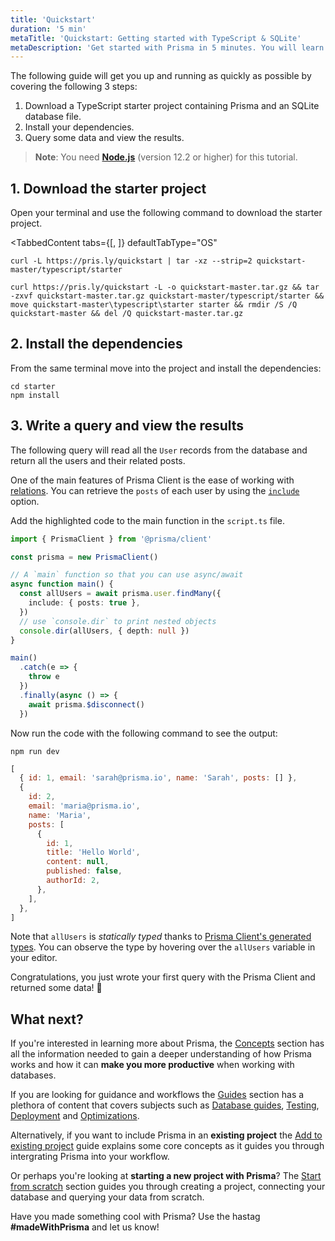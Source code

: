 ```yaml
---
title: 'Quickstart'
duration: '5 min'
metaTitle: 'Quickstart: Getting started with TypeScript & SQLite'
metaDescription: 'Get started with Prisma in 5 minutes. You will learn how to send queries to a SQLite database in a plain TypeScript script using Prisma Client.'
---
```


<TopBlock>

The following guide will get you up and running as quickly as possible by covering the following 3 steps:

1. Download a TypeScript starter project containing Prisma and an SQLite database file.
2. Install your dependencies.
3. Query some data and view the results.

> **Note**: You need [**Node.js**](https://nodejs.org/en/) (version 12.2 or higher) for this tutorial.

</TopBlock>

## 1. Download the starter project

Open your terminal and use the following command to download the starter project.

<TabbedContent
  tabs={[<FileWithIcon defaultKey="unix" text="Unix (Mac OS, Linux)" icon="display"/>, <FileWithIcon defaultKey="windows" text="Windows" icon="display"/>]}
  defaultTabType="OS"
>

<tab>

```terminal copy
curl -L https://pris.ly/quickstart | tar -xz --strip=2 quickstart-master/typescript/starter
```

</tab>

<tab>

```terminal copy
curl https://pris.ly/quickstart -L -o quickstart-master.tar.gz && tar -zxvf quickstart-master.tar.gz quickstart-master/typescript/starter && move quickstart-master\typescript\starter starter && rmdir /S /Q quickstart-master && del /Q quickstart-master.tar.gz
```

</tab>

</TabbedContent>

## 2. Install the dependencies

From the same terminal move into the project and install the dependencies:

```terminal copy
cd starter
npm install
```

## 3. Write a query and view the results

The following query will read all the `User` records from the database and return all the users and their related posts.

One of the main features of Prisma Client is the ease of working with [relations](../concepts/components/prisma-schema/relations). You can retrieve the `posts` of each user by using the [`include`](../concepts/components/prisma-client/select-fields#include-relations-and-select-relation-fields) option.

Add the highlighted code to the main function in the `script.ts` file.

```ts file=script.ts highlight=7,8,9,10,11;add
import { PrismaClient } from '@prisma/client'

const prisma = new PrismaClient()

// A `main` function so that you can use async/await
async function main() {
  const allUsers = await prisma.user.findMany({
    include: { posts: true },
  })
  // use `console.dir` to print nested objects
  console.dir(allUsers, { depth: null })
}

main()
  .catch(e => {
    throw e
  })
  .finally(async () => {
    await prisma.$disconnect()
  })
```

Now run the code with the following command to see the output:

<CodeWithResult expanded={false}>

<cmd>

```terminal copy
npm run dev
```

</cmd>

<cmdResult>

```js no-lines
[
  { id: 1, email: 'sarah@prisma.io', name: 'Sarah', posts: [] },
  {
    id: 2,
    email: 'maria@prisma.io',
    name: 'Maria',
    posts: [
      {
        id: 1,
        title: 'Hello World',
        content: null,
        published: false,
        authorId: 2,
      },
    ],
  },
]
```

</cmdResult>

</CodeWithResult>

<Admonition type="info">

Note that `allUsers` is _statically typed_ thanks to [Prisma Client's generated types](../concepts/components/prisma-client/advanced-type-safety/operating-against-partial-structures-of-model-types). You can observe the type by hovering over the `allUsers` variable in your editor.

</Admonition>

Congratulations, you just wrote your first query with the Prisma Client and returned some data! 🎉

## What next?

If you're interested in learning more about Prisma, the [Concepts](../../concepts) section has all the information needed to gain a deeper understanding of how Prisma works and how it can
**make you more productive** when working with databases.

If you are looking for guidance and workflows the [Guides](../../guides) section has a plethora of content that covers subjects such as [Database guides](../../guides/database), [Testing](../../guides/testing), [Deployment](../../guides/deployment) and [Optimizations](../../guides/performance-and-optimization).

Alternatively, if you want to include Prisma in an **existing project** the [Add to existing project](./setup-prisma/add-to-existing-project-typescript-postgres) guide explains some core concepts as it guides you through intergrating Prisma into your workflow.

Or perhaps you're looking at **starting a new project with Prisma**? The [Start from scratch](./setup-prisma/start-from-scratch-typescript-postgres) section guides you through creating a project, connecting your database and querying your data from scratch.

<Admonition type="info">

Have you made something cool with Prisma? Use the hastag **#madeWithPrisma** and let us know!

</Admonition>